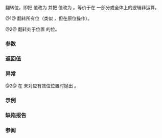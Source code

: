 {{cpp/utility/bitset/title|flip}}
{{cpp/utility/bitset/navbar}}
{{dcl begin}}
{{dcla|num=1|noexcept=c++11|constexpr=c++23|1=
bitset&amp; flip();
}}
{{dcla|num=2|constexpr=c++23|
bitset&amp; flip( std::size_t pos );
}}
{{dcl end}}

翻转位，即把 {{c|true}} 值改为 {{c|false}} 并把 {{c|false}} 值改为 {{c|true}}。等价于在 {{tt|bitset}} 一部分或全体上的逻辑非运算。

@1@ 翻转所有位（类似 {{lc|operator~}}，但在原位操作）。

@2@ 翻转处于位置 {{c|pos}} 的位。

===参数===
{{par begin}}
{{par|pos|要翻转的位的位置}}
{{par end}}

===返回值===
{{c|*this}}

===异常===
@2@ 在 {{c|pos}} 未对应有效位位置时抛出 {{lc|std::out_of_range}}。

===示例===
{{example
|code=
#include &lt;bitset&gt;
#include &lt;iostream&gt;

int main()
{
    std::bitset&lt;4&gt; flops;
    
    std::cout &lt;&lt; flops &lt;&lt; '\n'
              &lt;&lt; flops.flip(0) &lt;&lt; '\n'
              &lt;&lt; flops.flip(2) &lt;&lt; '\n'
              &lt;&lt; flops.flip() &lt;&lt; '\n';
}
|output=
0000
0001
0101
1010
}}

===缺陷报告===
{{dr list begin}}
{{dr list item|wg=lwg|dr=2250|std=C++98|before={{c|pos}} 未对应有效位位置时的行为未定义|after=此时始终会抛出异常}}
{{dr list end}}

===参阅===
{{dsc begin}}
{{dsc inc|cpp/utility/bitset/dsc set}}
{{dsc inc|cpp/utility/bitset/dsc reset}}
{{dsc inc|cpp/utility/bitset/dsc operator logic}}
{{dsc inc|cpp/container/vector_bool/dsc flip}}
{{dsc end}}

{{langlinks|de|en|es|fr|it|ja|pt|ru}}